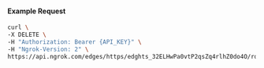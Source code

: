
#### Example Request

```bash
curl \
-X DELETE \
-H "Authorization: Bearer {API_KEY}" \
-H "Ngrok-Version: 2" \
https://api.ngrok.com/edges/https/edghts_32ELHwPa0vtP2qsZq4rlhZ0do4O/routes/edghtsrt_32ELHxO8l6v6ymO6escl8RpINp2/user_agent_filter
```
